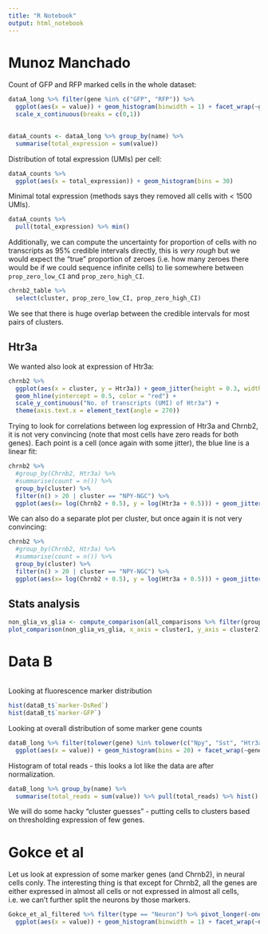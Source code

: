 ---
title: "R Notebook"
output: html_notebook
---

# Munoz Manchado

Count of GFP and RFP marked cells in the whole dataset:

```{r}
dataA_long %>% filter(gene %in% c("GFP", "RFP")) %>%
  ggplot(aes(x = value)) + geom_histogram(binwidth = 1) + facet_wrap(~gene) +
  scale_x_continuous(breaks = c(0,1))
  
```

```{r}
dataA_counts <- dataA_long %>% group_by(name) %>%
  summarise(total_expression = sum(value)) 
```

Distribution of total expression (UMIs) per cell:

```{r}
dataA_counts %>%
  ggplot(aes(x = total_expression)) + geom_histogram(bins = 30)

```
Minimal total expression (methods says they removed all cells with < 1500 UMIs).

```{r}
dataA_counts %>%
  pull(total_expression) %>% min()

```

Additionally, we can compute the uncertainty for proportion of cells with no transcripts as 95% credible intervals directly, this is _very rough_ but we would expect the "true" proportion of zeroes (i.e. how many zeroes there would be if we could sequence infinite cells) to lie somewhere between `prop_zero_low_CI` and `prop_zero_high_CI`.

```{r}
chrnb2_table %>%
  select(cluster, prop_zero_low_CI, prop_zero_high_CI)
```

We see that there is huge overlap between the credible intervals for most pairs of clusters. 

## Htr3a

We wanted also look at expression of Htr3a:

```{r}
chrnb2 %>%
  ggplot(aes(x = cluster, y = Htr3a)) + geom_jitter(height = 0.3, width = 0.3, alpha = 0.5) +
  geom_hline(yintercept = 0.5, color = "red") +
  scale_y_continuous("No. of transcripts (UMI) of Htr3a") +
  theme(axis.text.x = element_text(angle = 270))

```

Trying to look for correlations between log expression of Htr3a and Chrnb2, it is not very convincing (note that most cells have zero reads for both genes). Each point is a cell (once again with some jitter), the blue line is a linear fit:

```{r}
chrnb2 %>%
  #group_by(Chrnb2, Htr3a) %>%
  #summarise(count = n()) %>%
  group_by(cluster) %>%
  filter(n() > 20 | cluster == "NPY-NGC") %>%
  ggplot(aes(x= log(Chrnb2 + 0.5), y = log(Htr3a + 0.5))) + geom_jitter(width = 0.1, height = 0.1, alpha = 0.2) + geom_smooth(method = "lm", formula = y ~ x)
```
We can also do a separate plot per cluster, but once again it is not very convincing:

```{r}
chrnb2 %>%
  #group_by(Chrnb2, Htr3a) %>%
  #summarise(count = n()) %>%
  group_by(cluster) %>%
  filter(n() > 20 | cluster == "NPY-NGC") %>%
  ggplot(aes(x= log(Chrnb2 + 0.5), y = log(Htr3a + 0.5))) + geom_jitter(alpha = 0.2) + geom_smooth(method = "lm", formula = y ~ x) + facet_wrap(~cluster)
```


## Stats analysis

```{r}
non_glia_vs_glia <- compute_comparison(all_comparisons %>% filter(group1 != "Glia", group2 == "Glia"))
plot_comparison(non_glia_vs_glia, x_axis = cluster1, y_axis = cluster2)
```

# Data B

```{r}
```

Looking at fluorescence marker distribution

```{r}
hist(dataB_t$`marker-DsRed`)
hist(dataB_t$`marker-GFP`)
```
Looking at overall distribution of some marker gene counts

```{r}
dataB_long %>% filter(tolower(gene) %in% tolower(c("Npy", "Sst", "Htr3a"))) %>%
  ggplot(aes(x = value)) + geom_histogram(bins = 20) + facet_wrap(~gene, scales = "free_x")
```
Histogram of total reads - this looks a lot like the data are after normalization.

```{r}
dataB_long %>% group_by(name) %>%
  summarise(total_reads = sum(value)) %>% pull(total_reads) %>% hist()
```
We will do some hacky "cluster guesses" - putting cells to clusters based on thresholding expression of few genes. 

# Gokce et al

Let us look at expression of some marker genes (and Chrnb2), in neural cells conly. The interesting thing is that except for Chrnb2, all the genes are either expressed in almost all cells or not expressed in almost all cells, i.e. we can't further split the neurons by those markers.

```{r}
Gokce_et_al_filtered %>% filter(type == "Neuron") %>% pivot_longer(-one_of(c("cell.name", "type", "experiment", "protocol"))) %>% 
  ggplot(aes(x = value)) + geom_histogram(binwidth = 1) + facet_wrap(~name)
```
